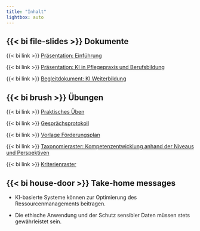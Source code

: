 ```yaml
---
title: "Inhalt"
lightbox: auto
---
```

<!-- In this workshop, we will investigate how Large Language Models (LLMs) are trained, how they produce text, and what they are capable of. We will also discuss similarities and differences between LLMs and human thought processes. As LLMs become increasingly human-like in their performance, it is important to develop effective ways to describe their behaviour. We will discuss high-level concepts that allow us think about LLMs without falling into the trap of anthropomorphism. -->
<!-- TODO: fix schedule -->

<!-- ## {{< bi book >}} Contents -->


<!-- - How can I use LLMs in educational settings? -->

## {{< bi file-slides >}} Dokumente

{{< bi link >}} [Präsentation: Einführung](../assets/KI_Schulung_20251111.pdf )

{{< bi link >}} [Präsentation: KI in Pflegepraxis und Berufsbildung](../assets/2024-11-11_KI-Pflegepraxis-Berufsbildung.pdf)

{{< bi link >}} [Begleitdokument: KI Weiterbildung](../assets/begleitdokument-KI-weiterbildung.pdf)


## {{< bi brush >}} Übungen

{{< bi link >}} [Praktisches Üben](../assets/uebungen-2.pdf)

{{< bi link >}} [Gesprächsprotokoll](../assets/1602_FP_6_Sem_alle Prozesse.pdf)

{{< bi link >}} [Vorlage Förderungsplan](../assets/foerderungsplan-vorlage.pdf)

{{< bi link >}} [Taxonomieraster: Kompetenzentwicklung anhand der Niveaus und Perspektiven](../assets/Taxonomieraster_Typ_I.pdf)

{{< bi link >}} [Kriterienraster](../assets/Kriterienraster_alle%20Praxismodule.pdf)


## {{< bi house-door >}} Take-home messages

- KI-basierte Systeme können zur Optimierung des Ressourcenmanagements beitragen.

- Die ethische Anwendung und der Schutz sensibler Daten müssen stets gewährleistet sein.

